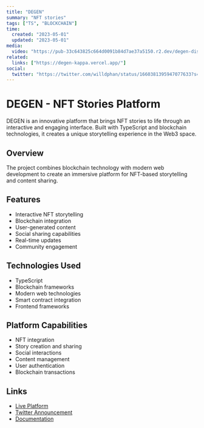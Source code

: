 ```yaml
---
title: "DEGEN"
summary: "NFT stories"
tags: ["TS", "BLOCKCHAIN"]
time:
  created: "2023-05-01"
  updated: "2023-05-01"
media:
  video: "https://pub-33c643825c664d0091b84d7ae37a5150.r2.dev/degen-display-3.mp4"
related:
  links: ["https://degen-kappa.vercel.app/"]
social:
  twitter: "https://twitter.com/willdphan/status/1660381395947077633?s=20"
---
```


# DEGEN - NFT Stories Platform

DEGEN is an innovative platform that brings NFT stories to life through an interactive and engaging interface. Built with TypeScript and blockchain technologies, it creates a unique storytelling experience in the Web3 space.

## Overview

The project combines blockchain technology with modern web development to create an immersive platform for NFT-based storytelling and content sharing.

## Features

- Interactive NFT storytelling
- Blockchain integration
- User-generated content
- Social sharing capabilities
- Real-time updates
- Community engagement

## Technologies Used

- TypeScript
- Blockchain frameworks
- Modern web technologies
- Smart contract integration
- Frontend frameworks

## Platform Capabilities

- NFT integration
- Story creation and sharing
- Social interactions
- Content management
- User authentication
- Blockchain transactions

## Links

- [Live Platform](https://degen-kappa.vercel.app/)
- [Twitter Announcement](https://twitter.com/willdphan/status/1660381395947077633?s=20)
- [Documentation](#) 